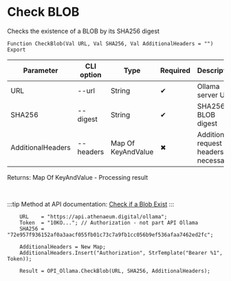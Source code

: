 ﻿---
sidebar_position: 2
---


# Check BLOB
 Checks the existence of a BLOB by its SHA256 digest



`Function CheckBlob(Val URL, Val SHA256, Val AdditionalHeaders = "") Export`

  | Parameter | CLI option | Type | Required | Description |
  |-|-|-|-|-|
  | URL | --url | String | &#x2714; | Ollama server URL |
  | SHA256 | --digest | String | &#x2714; | SHA256 BLOB digest |
  | AdditionalHeaders | --headers | Map Of KeyAndValue | &#x2716; | Additional request headers, if necessary |

  
  Returns:  Map Of KeyAndValue - Processing result

<br/>

:::tip
Method at API documentation: [Check if a Blob Exist](https://github.com/ollama/ollama/blob/main/docs/api.md#check-if-a-blob-exists)
:::
<br/>



```bsl title="1C:Enterprise/OneScript code example"
    URL    = "https://api.athenaeum.digital/ollama";
    Token  = "10KO..."; // Authorization - not part API Ollama
    SHA256 = "72e957f936152af0a3aacf055fb01c73c7a9fb1cc056b9ef536afaa7462ed2fc";

    AdditionalHeaders = New Map;
    AdditionalHeaders.Insert("Authorization", StrTemplate("Bearer %1", Token));

    Result = OPI_Ollama.CheckBlob(URL, SHA256, AdditionalHeaders);
```
 




